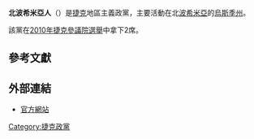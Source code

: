 {{Infobox political party
|country       = 捷克
|name    = 北波希米亞人
|native_name   = {{nowrap|Severočeši.cz}}
|colorcode     = #FFFFFF
|party_logo    =
|leader        =
|foundation    =
|ideology      = [[地區主義|地區主義]]
|position      = [[中間派|中間派]]
|international =
|european      =
|europarl      =
|colours       = [[藍色|藍色]]、[[白色|白色]]和[[紅色|紅色]]
|headquarters  =
|website       = [http://www.severocesi.cz/ www.severocesi.cz/]
|seats1_title  = [[捷克眾議院|眾議院]]
|seats1        = {{Infobox political party/seats|0|200|hex=#FFFFFF}}
|seats2_title  = [[捷克參議院|參議院]]<ref>[https://www.senat.cz/senatori/index.php?par_2=2&lng=en&ke_dni=24.11.2020&O=13 捷克參議員列表（英）]，檢索日期：2020年11月24日</ref>
|seats2        = {{Infobox political party/seats|1|81|hex=#FFFFFF}}
|seats3_title  = [[歐洲議會|歐洲議會]]
|seats3        = {{Infobox political party/seats|0|21|hex=#FFFFFF}}
}}
'''北波希米亞人'''（{{lang-cs|'''Severočeši.cz'''}}）是[[捷克|捷克]]地區主義政黨，主要活動在北[[波希米亞|波希米亞]]的[[烏斯季州|烏斯季州]]。

該黨在[[2010年捷克參議院選舉|2010年捷克參議院選舉]]中拿下2席。

==參考文獻==
<references/>

==外部連結==
* [http://www.severocesi.cz/ 官方網站]{{Wayback|url=http://www.severocesi.cz/ |date=20110718183852 }}

{{捷克政黨}}

[[Category:捷克政黨|Category:捷克政黨]]